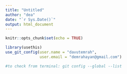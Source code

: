 ```yaml
---
title: "Untitled"
author: "dea"
date: "`r Sys.Date()`"
output: html_document
---
```


```r
knitr::opts_chunk$set(echo = TRUE)
```


```r
library(usethis)
use_git_config(user.name = "davutemrah", 
               user.email = "demrahayan@gmail.com")

#to check from terminal: git config --global --list
```

